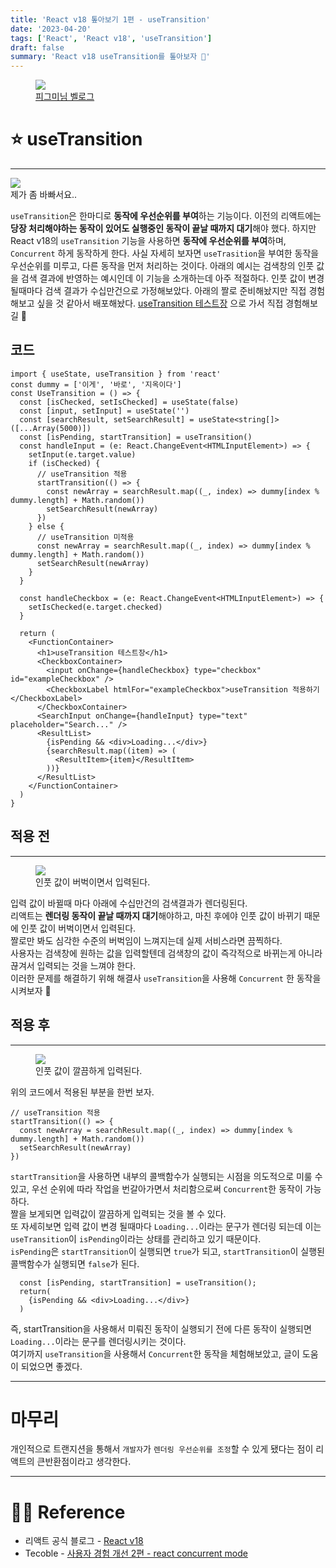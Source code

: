 ```yaml
---
title: 'React v18 톺아보기 1편 - useTransition'
date: '2023-04-20'
tags: ['React', 'React v18', 'useTransition']
draft: false
summary: 'React v18 useTransition를 톺아보자 🤗'
---
```


<figure>
  <Image
    src="https://user-images.githubusercontent.com/101175828/233267934-5e05b876-755b-4647-a33a-663ff1aef461.png"
    width={300}
    height={300}
  />
  <figcaption>
    <a href="https://velog.io/@heelieben/%EA%B0%9C%EB%B0%9C%EC%A7%84%EC%8A%A4-%EC%A7%A4-%EB%8D%B0%EB%A0%A4%EA%B0%80%EC%84%B8%EC%9A%94">
      피그미님 벨로그
    </a>
  </figcaption>
</figure>

# ⭐️ useTransition

---

<img src="https://user-images.githubusercontent.com/101175828/233431767-3212cf26-dbe8-43c3-8539-6348d667dc48.jpg" />
<figcaption>제가 좀 바빠서요..</figcaption>

`useTransition`은 한마디로 **동작에 우선순위를 부여**하는 기능이다. 이전의 리액트에는 **당장 처리해야하는
동작이 있어도 실행중인 동작이 끝날 때까지 대기**해야 했다. 하지만 React v18의 `useTransition` 기능을
사용하면 **동작에 우선순위를 부여**하며, `Concurrent` 하게 동작하게 한다. 사실 자세히 보자면 `useTrasition`을
부여한 동작을 우선순위를 미루고, 다른 동작을 먼저 처리하는 것이다. 아래의 예시는 검색창의 인풋 값을 검색
결과에 반영하는 예시인데 이 기능을 소개하는데 아주 적절하다. 인풋 값이 변경 될때마다 검색 결과가 수십만건으로
가정해보았다. 아래의 짤로 준비해놨지만 직접 경험해보고 싶을 것 같아서 배포해놨다. [useTransition 테스트장](https://react-v18.vercel.app/useTransition)
으로 가서 직접 경험해보길 🤗

## 코드

```tsx
import { useState, useTransition } from 'react'
const dummy = ['이게', '바로', '지옥이다']
const UseTransition = () => {
  const [isChecked, setIsChecked] = useState(false)
  const [input, setInput] = useState('')
  const [searchResult, setSearchResult] = useState<string[]>([...Array(5000)])
  const [isPending, startTransition] = useTransition()
  const handleInput = (e: React.ChangeEvent<HTMLInputElement>) => {
    setInput(e.target.value)
    if (isChecked) {
      // useTransition 적용
      startTransition(() => {
        const newArray = searchResult.map((_, index) => dummy[index % dummy.length] + Math.random())
        setSearchResult(newArray)
      })
    } else {
      // useTransition 미적용
      const newArray = searchResult.map((_, index) => dummy[index % dummy.length] + Math.random())
      setSearchResult(newArray)
    }
  }

  const handleCheckbox = (e: React.ChangeEvent<HTMLInputElement>) => {
    setIsChecked(e.target.checked)
  }

  return (
    <FunctionContainer>
      <h1>useTransition 테스트장</h1>
      <CheckboxContainer>
        <input onChange={handleCheckbox} type="checkbox" id="exampleCheckbox" />
        <CheckboxLabel htmlFor="exampleCheckbox">useTransition 적용하기</CheckboxLabel>
      </CheckboxContainer>
      <SearchInput onChange={handleInput} type="text" placeholder="Search..." />
      <ResultList>
        {isPending && <div>Loading...</div>}
        {searchResult.map((item) => (
          <ResultItem>{item}</ResultItem>
        ))}
      </ResultList>
    </FunctionContainer>
  )
}
```

## 적용 전

---

<figure>
  <img src="https://user-images.githubusercontent.com/101175828/233430566-3edbf021-6663-406c-84fc-bcb43afb1c9f.gif" />
  <figcaption>인풋 값이 버벅이면서 입력된다.</figcaption>
</figure>

입력 값이 바뀔때 마다 아래에 수십만건의 검색결과가 렌더링된다.  
리액트는 **렌더링 동작이 끝날 때까지 대기**해야하고, 마친 후에야 인풋 값이 바뀌기 때문에 인풋 값이 버벅이면서 입력된다.  
짤로만 봐도 심각한 수준의 버벅임이 느껴지는데 실제 서비스라면 끔찍하다.  
사용자는 검색창에 원하는 값을 입력할텐데 검색창의 값이 즉각적으로 바뀌는게 아니라 끊겨서 입력되는 것을 느껴야 한다.  
이러한 문제를 해결하기 위해 해결사 `useTransition`을 사용해 `Concurrent` 한 동작을 시켜보자 💫

## 적용 후

---

<figure>
  <img src="https://user-images.githubusercontent.com/101175828/233430557-fc1fe4b2-f8c2-44bd-b1cf-17914670cbfe.gif" />
  <figcaption>인풋 값이 깔끔하게 입력된다.</figcaption>
</figure>

위의 코드에서 적용된 부분을 한번 보자.

```tsx
// useTransition 적용
startTransition(() => {
  const newArray = searchResult.map((_, index) => dummy[index % dummy.length] + Math.random())
  setSearchResult(newArray)
})
```

`startTransition`을 사용하면 내부의 콜백함수가 실행되는 시점을 의도적으로 미룰 수 있고, 우선 순위에 따라 작업을 번갈아가면서 처리함으로써 `Concurrent`한 동작이 가능하다.  
짤을 보게되면 입력값이 깔끔하게 입력되는 것을 볼 수 있다.  
또 자세히보면 입력 값이 변경 될때마다 `Loading...`이라는 문구가 렌더링 되는데 이는 `useTransition`이 `isPending`이라는 상태를 관리하고 있기 때문이다.  
`isPending`은 `startTransition`이 실행되면 `true`가 되고, `startTransition`이 실행된 콜백함수가 실행되면 `false`가 된다.

```tsx
  const [isPending, startTransition] = useTransition();
  return(
    {isPending && <div>Loading...</div>}
  )
```

즉, startTransition을 사용해서 미뤄진 동작이 실행되기 전에 다른 동작이 실행되면 `Loading...`이라는 문구를 렌더링시키는 것이다.  
여기까지 `useTransition`을 사용해서 `Concurrent`한 동작을 체험해보았고, 글이 도움이 되었으면 좋겠다.

---

# 마무리

개인적으로 트랜지션을 통해서 `개발자`가 `렌더링 우선순위를 조정`할 수 있게 됐다는 점이 리액트의 큰반환점이라고 생각한다.

---

# 🙏🏻 Reference

- 리액트 공식 블로그 - [React v18](https://react.dev/blog/2022/03/29/react-v18)
- Tecoble - [사용자 경험 개선 2편 - react concurrent mode ](https://tecoble.techcourse.co.kr/post/2021-07-24-concurrent-mode/)
